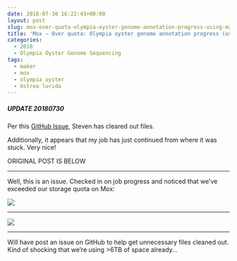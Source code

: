 ```yaml
---
date: 2018-07-30 16:22:43+00:00
layout: post
slug: mox-over-quota-olympia-oyster-genome-annotation-progress-using-maker-2-31-10
title: 'Mox – Over quota: Olympia oyster genome annotation progress (using Maker 2.31.10)'
categories:
  - 2018
  - Olympia Oyster Genome Sequencing
tags:
  - maker
  - mox
  - olympia oyster
  - Ostrea lurida
---
```


##### UPDATE 20180730



Per this [GitHub Issue](https://github.com/RobertsLab/resources/issues/324), Steven has cleared out files.

Additionally, it appears that my job has just continued from where it was stuck. Very nice!

ORIGINAL POST IS BELOW



* * *



Well, this is an issue. Checked in on job progress and noticed that we've exceeded our storage quota on Mox:

![](https://owl.fish.washington.edu/Athaliana/20180730_mox_maker_quota.png)



* * *



![](https://owl.fish.washington.edu/Athaliana/20180730_mox_maker_quota_01.png)



* * *



Will have post an issue on GitHub to help get unnecessary files cleaned out. Kind of shocking that we're using >6TB of space already...
